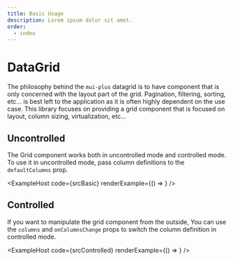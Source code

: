```yaml
---
title: Basic Usage
description: Lorem ipsum dolor sit amet.
order:
  - index
---
```



# DataGrid

The philosophy behind the `mui-plus` datagrid is to have component that is only concerned with the layout part of the grid. Pagination, filtering, sorting, etc... is best left to the application as it is often highly dependent on the use case. This library focuses on providing a grid component that is focused on layout, column sizing, virtualization, etc...

## Uncontrolled

The Grid component works both in uncontrolled mode and controlled mode. To use it in uncontrolled mode, pass column definitions to the `defaultColumns` prop.


<ExampleHost code={srcBasic} renderExample={() => <Basic />} />

## Controlled

If you want to manipulate the grid component from the outside, You can use the `columns` and `onColumnsChange` props to switch the column definition in controlled mode.


<ExampleHost code={srcControlled} renderExample={() => <Controlled />} />
